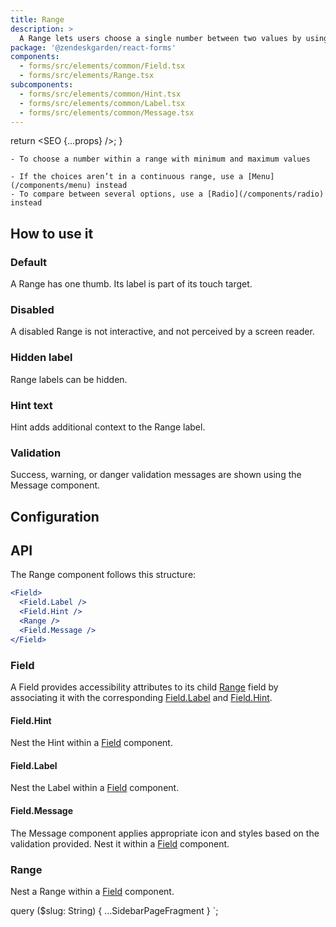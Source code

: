 ```yaml
---
title: Range
description: >
  A Range lets users choose a single number between two values by using a slider.
package: '@zendeskgarden/react-forms'
components:
  - forms/src/elements/common/Field.tsx
  - forms/src/elements/Range.tsx
subcomponents:
  - forms/src/elements/common/Hint.tsx
  - forms/src/elements/common/Label.tsx
  - forms/src/elements/common/Message.tsx
---
```



  return <SEO {...props} />;
}

<Usage>
  <Use>

    - To choose a number within a range with minimum and maximum values

  </Use>
  <Misuse>

    - If the choices aren’t in a continuous range, use a [Menu](/components/menu) instead
    - To compare between several options, use a [Radio](/components/radio) instead

  </Misuse>
</Usage>

## How to use it

### Default

A Range has one thumb. Its label is part of its touch target.


<CodeExample code={DefaultCode}>
  <Default />
</CodeExample>

### Disabled

A disabled Range is not interactive, and not perceived by a screen reader.


<CodeExample code={DisabledCode}>
  <Disabled />
</CodeExample>

### Hidden label

Range labels can be hidden.


<CodeExample code={HiddenCode}>
  <Hidden />
</CodeExample>

### Hint text

Hint adds additional context to the Range label.


<CodeExample code={HintCode}>
  <Hint />
</CodeExample>

### Validation

Success, warning, or danger validation messages are shown using the Message component.


<CodeExample code={ValidationCode}>
  <Validation />
</CodeExample>

## Configuration

<Configuration reactPackage={props.data.mdx.package} components={props.data.mdx.components} />

## API

The Range component follows this structure:

```jsx
<Field>
  <Field.Label />
  <Field.Hint />
  <Range />
  <Field.Message />
</Field>
```

### Field

<Component components={props.data.mdx.components} componentName="field" />

A Field provides accessibility attributes to its child [Range](#range) field by associating it
with the corresponding [Field.Label](#fieldlabel) and [Field.Hint](#fieldhint).

<PropSheet components={props.data.mdx.components} componentName="field" />

#### Field.Hint

<Component components={props.data.mdx.subcomponents} componentName="field.hint" />

Nest the Hint within a [Field](#field) component.

<PropSheet components={props.data.mdx.subcomponents} componentName="field.hint" />

#### Field.Label

<Component components={props.data.mdx.subcomponents} componentName="field.label" />

Nest the Label within a [Field](#field) component.

<PropSheet components={props.data.mdx.subcomponents} componentName="field.label" />

#### Field.Message

<Component components={props.data.mdx.subcomponents} componentName="field.message" />

The Message component applies appropriate icon and styles based on the validation provided. Nest
it within a [Field](#field) component.

<PropSheet components={props.data.mdx.subcomponents} componentName="field.message" />

### Range

<Component components={props.data.mdx.components} componentName="range" />

Nest a Range within a [Field](#field) component.

<PropSheet components={props.data.mdx.components} componentName="range" />


  query ($slug: String) {
    ...SidebarPageFragment
  }
`;
